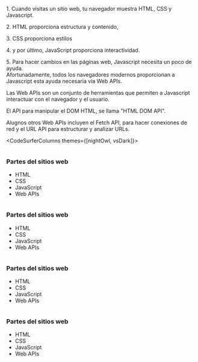 
<Note>

<p key="p1-1">1. Cuando visitas un sitio web, tu navegador muestra HTML, CSS y Javascript.</p>
<p key="p1-2">2. HTML proporciona estructura y contenido,</p>
<p key="p1-3">3. CSS proporciona estilos</p>
<p key="p1-4">4. y por último, JavaScript proporciona interactividad.</p>

<p key="p1-5">
  5. Para hacer cambios en las páginas web, Javascript necesita un poco de ayuda. <br />
  Afortunadamente, todos los navegadores modernos proporcionan a Javascript esta ayuda necesaria via Web APIs.
</p>

<p key="p1-6">
  Las Web APIs son un conjunto de herramientas que permiten a Javascript interactuar con el navegador y el usuario.
</p>

<p key="p1-7">
  El API para manipular el DOM HTML, se llama "HTML DOM API".
</p>

<p key="p1-8">
  Alugnos otros Web APIs incluyen el Fetch API, para hacer conexiones de red y el URL API para estructurar y analizar URLs.
</p>
</Note>

<CodeSurferColumns themes={[nightOwl, vsDark]}>

<Step>

<ListOne />

```html file="./html-plain.html"
```

</Step>

<Step>

<div>
  <h3>
    Partes del sitios web
  </h3>
  <ul>
    <li>HTML</li>
    <li style={{ visibility: "hidden" }}>CSS</li>
    <li style={{ visibility: "hidden" }}>JavaScript</li>
    <li style={{ visibility: "hidden" }}>Web APIs</li>
  </ul>
</div>

```html file="./html-plain.html" 1:10,26:27 subtitle="estructura y contenido"
```

</Step>

<Step>

<div>
  <h3>
    Partes del sitios web
  </h3>
  <ul>
    <li>HTML</li>
    <li>CSS</li>
    <li style={{ visibility: "hidden" }}>JavaScript</li>
    <li style={{ visibility: "hidden" }}>Web APIs</li>
  </ul>
</div>

```html file="./html-plain.html" 11:18 subtitle="estilos"
```

</Step>

<Step>

<div>
  <h3>
    Partes del sitios web
  </h3>
  <ul>
    <li>HTML</li>
    <li>CSS</li>
    <li>JavaScript</li>
    <li style={{ visibility: "hidden" }}>Web APIs</li>
  </ul>
</div>

```html file="./html-plain.html" 19:25 subtitle="interactividad"
```

</Step>

<Step>

<div>
  <h3>
    Partes del sitios web
  </h3>
  <ul>
    <li>HTML</li>
    <li>CSS</li>
    <li>JavaScript</li>
    <li>Web APIs</li>
  </ul>
</div>

```html file="./html-plain.html" 20[21:43],21[27:48],22[19:41],23[21:31],24[13:23] subtitle="herramientas para interactuar con el navegador y el usuario"
```

</Step>

</CodeSurferColumns>
